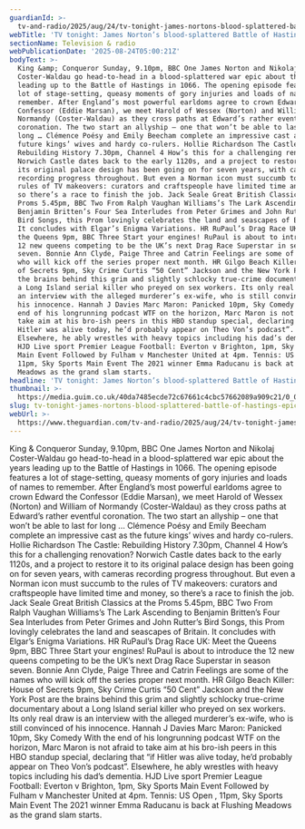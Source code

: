 ```yaml
---
guardianId: >-
  tv-and-radio/2025/aug/24/tv-tonight-james-nortons-blood-splattered-battle-of-hastings-epic
webTitle: 'TV tonight: James Norton’s blood-splattered Battle of Hastings epic '
sectionName: Television & radio
webPublicationDate: '2025-08-24T05:00:21Z'
bodyText: >-
  King &amp; Conqueror Sunday, 9.10pm, BBC One James Norton and Nikolaj
  Coster-Waldau go head-to-head in a blood-splattered war epic about the years
  leading up to the Battle of Hastings in 1066. The opening episode features a
  lot of stage-setting, queasy moments of gory injuries and loads of names to
  remember. After England’s most powerful earldoms agree to crown Edward the
  Confessor (Eddie Marsan), we meet Harold of Wessex (Norton) and William of
  Normandy (Coster-Waldau) as they cross paths at Edward’s rather eventful
  coronation. The two start an allyship – one that won’t be able to last for
  long … Clémence Poésy and Emily Beecham complete an impressive cast as the
  future kings’ wives and hardy co-rulers. Hollie Richardson The Castle:
  Rebuilding History 7.30pm, Channel 4 How’s this for a challenging renovation?
  Norwich Castle dates back to the early 1120s, and a project to restore it to
  its original palace design has been going on for seven years, with cameras
  recording progress throughout. But even a Norman icon must succumb to the
  rules of TV makeovers: curators and craftspeople have limited time and money,
  so there’s a race to finish the job. Jack Seale Great British Classics at the
  Proms 5.45pm, BBC Two From Ralph Vaughan Williams’s The Lark Ascending to
  Benjamin Britten’s Four Sea Interludes from Peter Grimes and John Rutter’s
  Bird Songs, this Prom lovingly celebrates the land and seascapes of Britain.
  It concludes with Elgar’s Enigma Variations. HR RuPaul’s Drag Race UK: Meet
  the Queens 9pm, BBC Three Start your engines! RuPaul is about to introduce the
  12 new queens competing to be the UK’s next Drag Race Superstar in season
  seven. Bonnie Ann Clyde, Paige Three and Catrin Feelings are some of the names
  who will kick off the series proper next month. HR Gilgo Beach Killer: House
  of Secrets 9pm, Sky Crime Curtis “50 Cent” Jackson and the New York Post are
  the brains behind this grim and slightly schlocky true-crime documentary about
  a Long Island serial killer who preyed on sex workers. Its only real draw is
  an interview with the alleged murderer’s ex-wife, who is still convinced of
  his innocence. Hannah J Davies Marc Maron: Panicked 10pm, Sky Comedy With the
  end of his longrunning podcast WTF on the horizon, Marc Maron is not afraid to
  take aim at his bro-ish peers in this HBO standup special, declaring that “if
  Hitler was alive today, he’d probably appear on Theo Von’s podcast”.
  Elsewhere, he ably wrestles with heavy topics including his dad’s dementia.
  HJD Live sport Premier League Football: Everton v Brighton, 1pm, Sky Sports
  Main Event Followed by Fulham v Manchester United at 4pm. Tennis: US Open ,
  11pm, Sky Sports Main Event The 2021 winner Emma Raducanu is back at Flushing
  Meadows as the grand slam starts.
headline: 'TV tonight: James Norton’s blood-splattered Battle of Hastings epic '
thumbnail: >-
  https://media.guim.co.uk/40da7485ecde72c67661c4cbc57662089a909c21/0_0_5420_4336/500.jpg
slug: tv-tonight-james-nortons-blood-splattered-battle-of-hastings-epic
webUrl: >-
  https://www.theguardian.com/tv-and-radio/2025/aug/24/tv-tonight-james-nortons-blood-splattered-battle-of-hastings-epic
---
```

King &amp; Conqueror Sunday, 9.10pm, BBC One James Norton and Nikolaj Coster-Waldau go head-to-head in a blood-splattered war epic about the years leading up to the Battle of Hastings in 1066. The opening episode features a lot of stage-setting, queasy moments of gory injuries and loads of names to remember. After England’s most powerful earldoms agree to crown Edward the Confessor (Eddie Marsan), we meet Harold of Wessex (Norton) and William of Normandy (Coster-Waldau) as they cross paths at Edward’s rather eventful coronation. The two start an allyship – one that won’t be able to last for long … Clémence Poésy and Emily Beecham complete an impressive cast as the future kings’ wives and hardy co-rulers. Hollie Richardson The Castle: Rebuilding History 7.30pm, Channel 4 How’s this for a challenging renovation? Norwich Castle dates back to the early 1120s, and a project to restore it to its original palace design has been going on for seven years, with cameras recording progress throughout. But even a Norman icon must succumb to the rules of TV makeovers: curators and craftspeople have limited time and money, so there’s a race to finish the job. Jack Seale Great British Classics at the Proms 5.45pm, BBC Two From Ralph Vaughan Williams’s The Lark Ascending to Benjamin Britten’s Four Sea Interludes from Peter Grimes and John Rutter’s Bird Songs, this Prom lovingly celebrates the land and seascapes of Britain. It concludes with Elgar’s Enigma Variations. HR RuPaul’s Drag Race UK: Meet the Queens 9pm, BBC Three Start your engines! RuPaul is about to introduce the 12 new queens competing to be the UK’s next Drag Race Superstar in season seven. Bonnie Ann Clyde, Paige Three and Catrin Feelings are some of the names who will kick off the series proper next month. HR Gilgo Beach Killer: House of Secrets 9pm, Sky Crime Curtis “50 Cent” Jackson and the New York Post are the brains behind this grim and slightly schlocky true-crime documentary about a Long Island serial killer who preyed on sex workers. Its only real draw is an interview with the alleged murderer’s ex-wife, who is still convinced of his innocence. Hannah J Davies Marc Maron: Panicked 10pm, Sky Comedy With the end of his longrunning podcast WTF on the horizon, Marc Maron is not afraid to take aim at his bro-ish peers in this HBO standup special, declaring that “if Hitler was alive today, he’d probably appear on Theo Von’s podcast”. Elsewhere, he ably wrestles with heavy topics including his dad’s dementia. HJD Live sport Premier League Football: Everton v Brighton, 1pm, Sky Sports Main Event Followed by Fulham v Manchester United at 4pm. Tennis: US Open , 11pm, Sky Sports Main Event The 2021 winner Emma Raducanu is back at Flushing Meadows as the grand slam starts.
